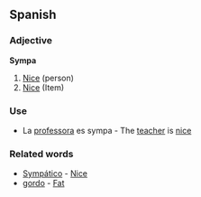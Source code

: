 ==Spanish==

===Adjective===

'''Sympa'''

#[[Nice]] (person)
#[[Nice]] (Item)

===Use===

*La [[professora]] es sympa - The [[teacher]] is [[nice]]

===Related words===

*[[Sympático]] - [[Nice]]
*[[gordo]] - [[Fat]]